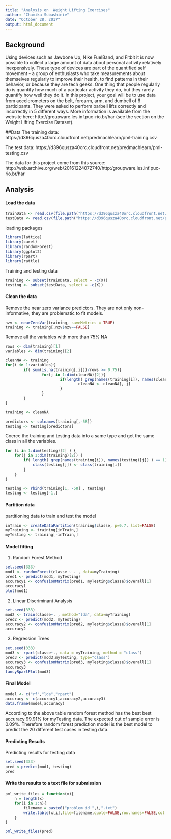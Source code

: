 ---
title: "Analysis on  Weight Lifting Exercises"
author: "Chamika Subashinie"
date: "October 28, 2017"
output: html_document
---

## Background
Using devices such as Jawbone Up, Nike FuelBand, and Fitbit it is now possible to collect a large amount of data about personal activity relatively inexpensively. These type of devices are part of the quantified self movement - a group of enthusiasts who take measurements about themselves regularly to improve their health, to find patterns in their behavior, or because they are tech geeks. One thing that people regularly do is quantify how much of a particular activity they do, but they rarely quantify how well they do it. In this project, your goal will be to use data from accelerometers on the belt, forearm, arm, and dumbell of 6 participants. They were asked to perform barbell lifts correctly and incorrectly in 5 different ways. More information is available from the website here: http://groupware.les.inf.puc-rio.br/har (see the section on the Weight Lifting Exercise Dataset). 


##Data 
The training data: 
https://d396qusza40orc.cloudfront.net/predmachlearn/pml-training.csv

The test data:
https://d396qusza40orc.cloudfront.net/predmachlearn/pml-testing.csv

The data for this project come from this source:
http://web.archive.org/web/20161224072740/http:/groupware.les.inf.puc-rio.br/har


## Analysis

#### Load the data

```{r load data}
trainData <- read.csv(file.path("https://d396qusza40orc.cloudfront.net/predmachlearn/pml-training.csv"))
testData <- read.csv(file.path("https://d396qusza40orc.cloudfront.net/predmachlearn/pml-testing.csv"))
```

loading packages 
```{r load packages,message=FALSE}
library(lattice)
library(caret)
library(randomForest)
library(ggplot2)
library(rpart)
library(rattle)
```

Training and testing data
```{r data}
training <- subset(trainData, select = -c(X))
testing <- subset(testData, select = -c(X))
```


#### Clean the data

Remove the near zero variance predictors. They are not only non-informative, they are problematic to fit models.

```{r clean data 1}
nzv <- nearZeroVar(training, saveMetrics = TRUE)
training <- training[,nzv$nzv==FALSE]
```

Remove all the variables with more than 75% NA

```{r clean data 2}
rows <- dim(training)[1]
variables <- dim(training)[2]

cleanNA <- training
for(i in 1:variables){
        if( sum(is.na(training[,i]))/rows >= 0.75){
                for(j in 1:dim(cleanNA)[2]){
                        if(length( grep(names(training[i]), names(cleanNA)[j]))==1){
                                cleanNA <- cleanNA[,-j]
                        }
                }
        }
}

training <- cleanNA

predictors <- colnames(training[,-58])
testing <- testing[predictors]

```

Coerce the training and testing data into a same type and get the same class in all the variables.

```{r coerce data}
for (i in 1:dim(testing)[2] ) {
    for(j in 1:dim(training)[2]) {
        if( length( grep(names(training[i]), names(testing)[j]) ) == 1)  {
            class(testing[j]) <- class(training[i])
        }      
    }      
}

testing <- rbind(training[1, -58] , testing)
testing <- testing[-1,]
```


#### Partition data

partitioning data to train and test the model
```{r partitioning data}
inTrain <- createDataPartition(training$classe, p=0.7, list=FALSE)
myTraining <- training[inTrain,]
myTesting <- training[-inTrain,]
```

#### Model fitting

1) Random Forest Method
```{r random forest}
set.seed(333)
mod1 <- randomForest(classe ~ . , data=myTraining)
pred1 <- predict(mod1, myTesting)
accuracy1 <- confusionMatrix(pred1, myTesting$classe)$overall[1]
accuracy1
plot(mod1)
```

2) Linear Discriminant Analysis
```{r lda, warning=FALSE}
set.seed(333)
mod2 <- train(classe~. , method="lda", data=myTraining)
pred2 <- predict(mod2, myTesting)
accuracy2 <- confusionMatrix(pred2, myTesting$classe)$overall[1]
accuracy2
```

3) Regression Trees
```{r regression tree}
set.seed(333)
mod3 <- rpart(classe~., data = myTraining, method = "class")
pred3 <- predict(mod3,myTesting, type="class")
accuracy3 <- confusionMatrix(pred3, myTesting$classe)$overall[1]
accuracy3
fancyRpartPlot(mod3)
```

#### Final Model

```{r final model}
model <- c("rf","lda","rpart")
accuracy <- c(accuracy1,accuracy2,accuracy3)
data.frame(model,accuracy)
```
According to the above table random forest method has the best best accuracy 99.91% for myTesting data. 
The expected out of sample error is 0.09%.
Therefore random forest  prediction model is the best model to predict the 20 different test cases in testing data.


#### Predicting Results

Predicting results for testing data
```{r predict, warning=FALSE}
set.seed(333)
pred <-predict(mod1, testing)
pred
```


#### Write the results to a text file for submission

```{r submission}
pml_write_files = function(x){
    n = length(x)
    for(i in 1:n){
        filename = paste0("problem_id_",i,".txt")
        write.table(x[i],file=filename,quote=FALSE,row.names=FALSE,col.names=FALSE)
    }
}

pml_write_files(pred)
```







